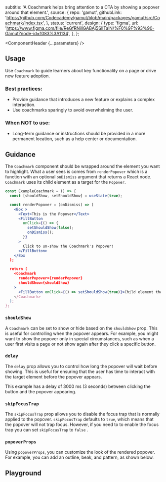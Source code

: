 


  subtitle:
    'A Coachmark helps bring attention to a CTA by showing a popover around that element.',
  source: {
    repo: 'gamut',
    githubLink:
      'https://github.com/Codecademy/gamut/blob/main/packages/gamut/src/Coachmark/index.tsx',
  },
  status: 'current',
  design: {
    type: 'figma',
    url: 'https://www.figma.com/file/ReGfRNillGABAj5SlITalN/%F0%9F%93%90-Gamut?node-id=1083%3A1134',
  },
};

<Meta of={CoachmarkStories} />

<ComponentHeader {...parameters} />

## Usage

Use `Coachmark` to guide learners about key functionality on a page or drive new feature adoption.

### Best practices:

- Provide guidance that introduces a new feature or explains a complex interaction.
- Use coachmarks sparingly to avoid overwhelming the user.

### When NOT to use:

- Long-term guidance or instructions should be provided in a more permanent location, such as a help center or documentation.

## Guidance

The `Coachmark` component should be wrapped around the element you want to highlight. What a user sees is comes from `renderPopover` which is a function with an optional `onDismiss` argument that returns a React node. `Coachmark` uses its child element as a target for the `Popover`.

```jsx
const ExampleCoachmark = () => {
  const [shouldShow, setShouldShow] = useState(true);

  const renderPopover = (onDismiss) => (
    <Box >
      <Text>This is the Popover</Text>
      <FillButton
        onClick={() => {
          setShouldShow(false);
          onDismiss();
        }}
      >
        Click to un-show the Coachmark's Popover!
      </FillButton>
    </Box
  );

  return (
    <Coachmark
      renderPopover={renderPopover}
      shouldShow={shouldShow}
    >
      <FillButton onClick={() => setShouldShow(true)}>Child element that triggers Coachmark</FillButton>
    </Coachmark>
  );
};
```

### `shouldShow`

A `Coachmark` can be set to show or hide based on the `shouldShow` prop. This is useful for controlling when the popover appears. For example, you might want to show the popover only in special circumstances, such as when a user first visits a page or not show again after they click a specific button.

<Canvas of={CoachmarkStories.ShouldShow} />

### `delay`

The `delay` prop allows you to control how long the popover will wait before showing. This is useful for ensuring that the user has time to interact with the target element before the popover appears.

This example has a delay of 3000 ms (3 seconds) between clicking the button and the popover appearing.

<Canvas of={CoachmarkStories.Delay} />

### `skipFocusTrap`

The `skipFocusTrap` prop allows you to disable the focus trap that is normally applied to the popover. `skipFocusTrap` defaults to `true`, which means that the popover will not trap focus. However, if you need to to enable the focus trap you can set `skipFocusTrap` to `false` .

### `popoverProps`

Using `popoverProps`, you can customize the look of the rendered popover. For example, you can add an outline, beak, and pattern, as shown below.

<Canvas of={CoachmarkStories.Customized} />

## Playground

<Canvas sourceState="shown" of={CoachmarkStories.CoachmarkExample} />

<Controls />
